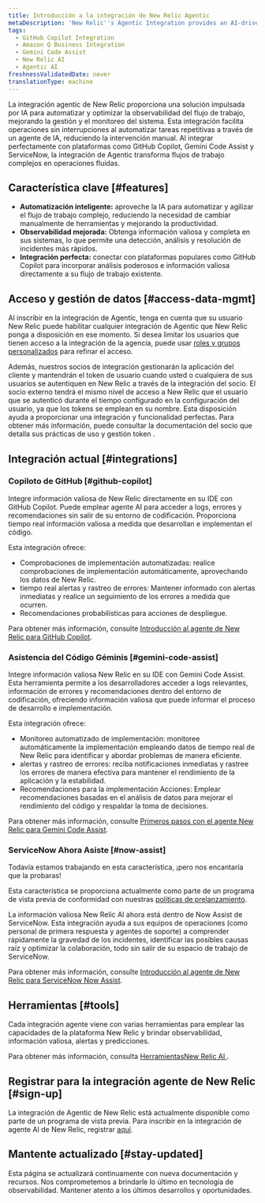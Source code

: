 ```yaml
---
title: Introducción a la integración de New Relic Agentic
metaDescription: 'New Relic''s Agentic Integration provides an AI-driven solution to automate and optimize observability workflows, enhancing system management and monitoring'
tags:
  - GitHub Copilot Integration
  - Amazon Q Business Integration
  - Gemini Code Assist
  - New Relic AI
  - Agentic AI
freshnessValidatedDate: never
translationType: machine
---
```


La integración agentic de New Relic proporciona una solución impulsada por IA para automatizar y optimizar la observabilidad del flujo de trabajo, mejorando la gestión y el monitoreo del sistema. Esta integración facilita operaciones sin interrupciones al automatizar tareas repetitivas a través de un agente de IA, reduciendo la intervención manual. Al integrar perfectamente con plataformas como GitHub Copilot, Gemini Code Assist y ServiceNow, la integración de Agentic transforma flujos de trabajo complejos en operaciones fluidas.

## Característica clave [#features]

* **Automatización inteligente:** aproveche la IA para automatizar y agilizar el flujo de trabajo complejo, reduciendo la necesidad de cambiar manualmente de herramientas y mejorando la productividad.
* **Observabilidad mejorada:** Obtenga información valiosa y completa en sus sistemas, lo que permite una detección, análisis y resolución de incidentes más rápidos.
* **Integración perfecta:** conectar con plataformas populares como GitHub Copilot para incorporar análisis poderosos e información valiosa directamente a su flujo de trabajo existente.

## Acceso y gestión de datos [#access-data-mgmt]

Al inscribir en la integración de Agentic, tenga en cuenta que su usuario New Relic puede habilitar cualquier integración de Agentic que New Relic ponga a disposición en ese momento. Si desea limitar los usuarios que tienen acceso a la integración de la agencia, puede usar [roles y grupos personalizados](/docs/accounts/accounts-billing/new-relic-one-user-management/account-user-mgmt-tutorial/#roles) para refinar el acceso.

Además, nuestros socios de integración gestionarán la aplicación del cliente y mantendrán el token de usuario cuando usted o cualquiera de sus usuarios se autentiquen en New Relic a través de la integración del socio. El socio externo tendrá el mismo nivel de acceso a New Relic que el usuario que se autenticó durante el tiempo configurado en la configuración del usuario, ya que los tokens se emplean en su nombre. Esta disposición ayuda a proporcionar una integración y funcionalidad perfectas. Para obtener más información, puede consultar la documentación del socio que detalla sus prácticas de uso y gestión token .

## Integración actual [#integrations]

### Copiloto de GitHub [#github-copilot]

Integre información valiosa de New Relic directamente en su IDE con GitHub Copilot. Puede emplear agente AI para acceder a logs, errores y recomendaciones sin salir de su entorno de codificación. Proporciona tiempo real información valiosa a medida que desarrollan e implementan el código.

Esta integración ofrece:

* Comprobaciones de implementación automatizadas: realice comprobaciones de implementación automáticamente, aprovechando los datos de New Relic.
* tiempo real alertas y rastreo de errores: Mantener informado con alertas inmediatas y realice un seguimiento de los errores a medida que ocurren.
* Recomendaciones probabilísticas para acciones de despliegue.

Para obtener más información, consulte [Introducción al agente de New Relic para GitHub Copilot](/docs/agentic-ai/agentic-integration/github-copilot-integration).

### Asistencia del Código Géminis [#gemini-code-assist]

Integre información valiosa New Relic en su IDE con Gemini Code Assist. Esta herramienta permite a los desarrolladores acceder a logs relevantes, información de errores y recomendaciones dentro del entorno de codificación, ofreciendo información valiosa que puede informar el proceso de desarrollo e implementación.

Esta integración ofrece:

* Monitoreo automatizado de implementación: monitoree automáticamente la implementación empleando datos de tiempo real de New Relic para identificar y abordar problemas de manera eficiente.
* alertas y rastreo de errores: reciba notificaciones inmediatas y rastree los errores de manera efectiva para mantener el rendimiento de la aplicación y la estabilidad.
* Recomendaciones para la implementación Acciones: Emplear recomendaciones basadas en el análisis de datos para mejorar el rendimiento del código y respaldar la toma de decisiones.

Para obtener más información, consulte [Primeros pasos con el agente New Relic para Gemini Code Assist](/docs/agentic-ai/agentic-integration/gemini-integration).

### ServiceNow Ahora Asiste [#now-assist]

<Callout title="avance">
  Todavía estamos trabajando en esta característica, ¡pero nos encantaría que la probaras!

  Esta característica se proporciona actualmente como parte de un programa de vista previa de conformidad con nuestras [políticas de prelanzamiento](/docs/licenses/license-information/referenced-policies/new-relic-pre-release-policy).
</Callout>

La información valiosa New Relic AI ahora está dentro de Now Assist de ServiceNow. Esta integración ayuda a sus equipos de operaciones (como personal de primera respuesta y agentes de soporte) a comprender rápidamente la gravedad de los incidentes, identificar las posibles causas raíz y optimizar la colaboración, todo sin salir de su espacio de trabajo de ServiceNow.

Para obtener más información, consulte [Introducción al agente de New Relic para ServiceNow Now Assist](/docs/agentic-ai/agentic-integration/servicenow-integration).

## Herramientas [#tools]

Cada integración agente viene con varias herramientas para emplear las capacidades de la plataforma New Relic y brindar observabilidad, información valiosa, alertas y predicciones.

Para obtener más información, consulta [HerramientasNew Relic AI ](/docs/agentic-ai/tools).

## Registrar para la integración agente de New Relic [#sign-up]

La integración de Agentic de New Relic está actualmente disponible como parte de un programa de vista previa. Para inscribir en la integración de agente AI de New Relic, registrar [aquí](https://one.newrelic.com/promotion-flow?state=d0158fb3-6148-4e91-cb2e-58c7af617432).

## Mantente actualizado [#stay-updated]

Esta página se actualizará continuamente con nueva documentación y recursos. Nos comprometemos a brindarle lo último en tecnología de observabilidad. Mantener atento a los últimos desarrollos y oportunidades.
